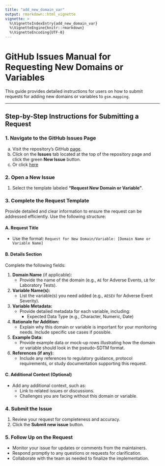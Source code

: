```yaml
---
title: "add_new_domain_var"
output: rmarkdown::html_vignette
vignette: >
  %\VignetteIndexEntry{add_new_domain_var}
  %\VignetteEngine{knitr::rmarkdown}
  %\VignetteEncoding{UTF-8}
---
```


# GitHub Issues Manual for Requesting New Domains or Variables

This guide provides detailed instructions for users on how to submit requests for adding new domains or variables to `gsm.mapping`.

------------------------------------------------------------------------

## Step-by-Step Instructions for Submitting a Request

### 1. **Navigate to the GitHub Issues Page**

a.  Visit the repository's GitHub [page](https://github.com/Gilead-BioStats/gsm.mapping).
b.  Click on the **Issues** tab located at the top of the repository page and click the green **New Issue** button.
c.  Or click [here](https://github.com/Gilead-BioStats/gsm.mapping/issues/new/choose)

### 2. **Open a New Issue**

1.  Select the template labeled **"Request New Domain or Variable"**.

### 3. **Complete the Request Template**

Provide detailed and clear information to ensure the request can be addressed efficiently. Use the following structure:

#### A. **Request Title**

-   Use the format: `Request for New Domain/Variable: [Domain Name or Variable Name]`

#### B. **Details Section**

Complete the following fields:

1.  **Domain Name** (if applicable):
    -   Provide the name of the domain (e.g., `AE` for Adverse Events, `LB` for Laboratory Tests).
2.  **Variable Name(s):**
    -   List the variable(s) you need added (e.g., `AESEV` for Adverse Event Severity).
3.  **Variable Metadata:**
    -   Provide detailed metadata for each variable, including:
        -   Expected Data Type (e.g., Character, Numeric, Date)
4.  **Rationale for Addition:**
    -   Explain why this domain or variable is important for your monitoring needs. Include specific use cases if possible.
5.  **Example Data:**
    -   Provide example data or mock-up rows illustrating how the domain or variable should look in the pseudo-SDTM format.
6.  **References (if any):**
    -   Include any references to regulatory guidance, protocol requirements, or study documentation supporting this request.

#### C. **Additional Context (Optional)**

-   Add any additional context, such as:
    -   Link to related issues or discussions.
    -   Challenges you are facing without this domain or variable.

### 4. **Submit the Issue**

1.  Review your request for completeness and accuracy.
2.  Click the **Submit new issue** button.

### 5. **Follow Up on the Request**

-   Monitor your issue for updates or comments from the maintainers.
-   Respond promptly to any questions or requests for clarification.
-   Collaborate with the team as needed to finalize the implementation.
